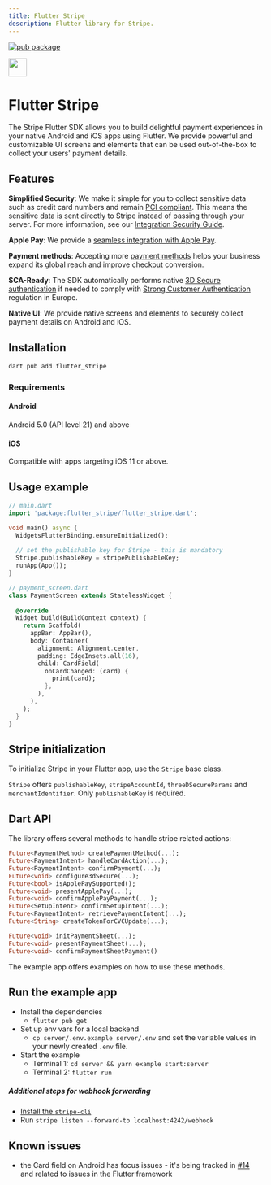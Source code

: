 ```yaml
---
title: Flutter Stripe
description: Flutter library for Stripe.
---
```


[![pub package](https://img.shields.io/pub/v/flutter_stripe.svg)](https://pub.dev/packages/flutter_stripe)

<img src="https://user-images.githubusercontent.com/19904063/116995247-20519e80-acda-11eb-8e1b-7d0efbd193ad.png" height="36" />


# Flutter Stripe

The Stripe Flutter SDK allows you to build delightful payment experiences in your native Android and iOS apps using Flutter. We provide powerful and customizable UI screens and elements that can be used out-of-the-box to collect your users' payment details.

## Features

**Simplified Security**: We make it simple for you to collect sensitive data such as credit card numbers and remain [PCI compliant](https://stripe.com/docs/security#pci-dss-guidelines). This means the sensitive data is sent directly to Stripe instead of passing through your server. For more information, see our [Integration Security Guide](https://stripe.com/docs/security).

**Apple Pay**: We provide a [seamless integration with Apple Pay](https://stripe.com/docs/apple-pay).

**Payment methods**: Accepting more [payment methods](https://stripe.com/docs/payments/payment-methods/overview) helps your business expand its global reach and improve checkout conversion.

**SCA-Ready**: The SDK automatically performs native [3D Secure authentication](https://stripe.com/docs/payments/3d-secure) if needed to comply with [Strong Customer Authentication](https://stripe.com/docs/strong-customer-authentication) regulation in Europe.

**Native UI**: We provide native screens and elements to securely collect payment details on Android and iOS.

## Installation

```sh
dart pub add flutter_stripe
```

### Requirements

#### Android

Android 5.0 (API level 21) and above

#### iOS

Compatible with apps targeting iOS 11 or above.

## Usage example

```dart
// main.dart
import 'package:flutter_stripe/flutter_stripe.dart';

void main() async {
  WidgetsFlutterBinding.ensureInitialized();
  
  // set the publishable key for Stripe - this is mandatory
  Stripe.publishableKey = stripePublishableKey;
  runApp(App());
}

// payment_screen.dart
class PaymentScreen extends StatelessWidget {
  
  @override
  Widget build(BuildContext context) {
    return Scaffold(
      appBar: AppBar(),
      body: Container(
        alignment: Alignment.center,
        padding: EdgeInsets.all(16),
        child: CardField(
          onCardChanged: (card) {
            print(card);
          },
        ),
      ),
    );
  }
}
```

## Stripe initialization

To initialize Stripe in your Flutter app, use the `Stripe` base class.

`Stripe` offers `publishableKey`, `stripeAccountId`, `threeDSecureParams` and `merchantIdentifier`. Only `publishableKey` is required.

## Dart API
The library offers several methods to handle stripe related actions:
```dart
Future<PaymentMethod> createPaymentMethod(...);
Future<PaymentIntent> handleCardAction(...);
Future<PaymentIntent> confirmPayment(...);
Future<void> configure3dSecure(...);
Future<bool> isApplePaySupported();
Future<void> presentApplePay(...);
Future<void> confirmApplePayPayment(...);
Future<SetupIntent> confirmSetupIntent(...);
Future<PaymentIntent> retrievePaymentIntent(...);
Future<String> createTokenForCVCUpdate(...);

Future<void> initPaymentSheet(...);
Future<void> presentPaymentSheet(...);
Future<void> confirmPaymentSheetPayment()
```
The example app offers examples on how to use these methods.

## Run the example app

- Install the dependencies
    - `flutter pub get`
- Set up env vars for a local backend
    - `cp server/.env.example server/.env` and set the variable values in your newly created `.env` file.
- Start the example
    - Terminal 1: `cd server && yarn example start:server`
    - Terminal 2: `flutter run`

##### Additional steps for webhook forwarding

- [Install the `stripe-cli`](https://stripe.com/docs/stripe-cli)
- Run `stripe listen --forward-to localhost:4242/webhook`

## Known issues

- the Card field on Android has focus issues - it's being tracked in [#14](https://github.com/flutter-stripe/flutter_stripe/issues/14) and related to issues in the Flutter framework
